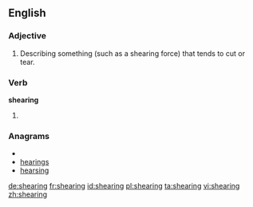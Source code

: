 ==English==

===Adjective===
{{en-adj|-}}

# Describing something (such as a shearing force) that tends to cut or tear.

===Verb===
'''shearing'''

# {{present participle of|[[shear]]}}

===Anagrams===
* {{alphagram|aeghinrs}}
* [[hearings#English|hearings]]
* [[hearsing#English|hearsing]]

[[de:shearing]]
[[fr:shearing]]
[[id:shearing]]
[[pl:shearing]]
[[ta:shearing]]
[[vi:shearing]]
[[zh:shearing]]